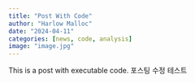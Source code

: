 ```yaml
---
title: "Post With Code"
author: "Harlow Malloc"
date: "2024-04-11"
categories: [news, code, analysis]
image: "image.jpg"
---
```


This is a post with executable code.
포스팅 수정 테스트
